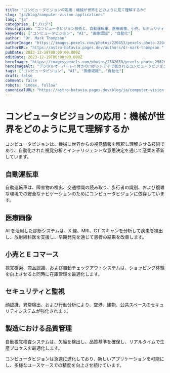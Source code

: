 ```yaml
---
title: "コンピュータビジョンの応用：機械が世界をどのように見て理解するか"
slug: "ja/blog/computer-vision-applications"
lang: "ja"
categories: ["ブログ"]
description: "コンピュータビジョン技術と、自動運転車、医療画像、小売、セキュリティシステムにおけるその応用を探ります。"
keywords: ["コンピュータビジョン", "AI", "画像認識", "自動化"]
author: "Dr. Mark Thompson"
authorImage: "https://images.pexels.com/photos/220453/pexels-photo-220453.jpeg?auto=compress&cs=tinysrgb&w=1260&h=750&dpr=1 "
authorURL: "https://astro-batavia.pages.dev/authors/dr-mark-thompson "
pubDate: 2023-12-18T00:00:00.000Z
editDate: 2023-12-19T00:00:00.000Z
heroImage: "https://images.pexels.com/photos/2582653/pexels-photo-2582653.jpeg?auto=compress&cs=tinysrgb&w=1260&h=750&dpr=1 "
heroImageAlt: "デジタルオーバーレイ付きのロボットアイで表されるコンピュータビジョン"
tags: ["コンピュータビジョン", "AI", "画像認識", "自動化"]
draft: false
comment: false
robots: "index, follow"
canonicalURL: "https://astro-batavia.pages.dev/blog/ja/computer-vision-applications "
---
```


# コンピュータビジョンの応用：機械が世界をどのように見て理解するか

コンピュータビジョンは、機械に世界からの視覚情報を解釈し理解させる技術であり、自動化された視覚分析とインテリジェントな意思決定を通じて産業を革新しています。

## 自動運転車

自動運転車は、障害物の検出、交通標識の読み取り、歩行者の識別、および複雑な環境での安全なナビゲーションのためにコンピュータビジョンに依存しています。

## 医療画像

AI を活用した診断システムは、X 線、MRI、CT スキャンを分析して疾患を検出し、放射線科医を支援し、早期発見を通じて患者の結果を改善します。

## 小売と E コマース

視覚検索、商品認識、および自動チェックアウトシステムは、ショッピング体験を向上させると同時に在庫管理を最適化します。

## セキュリティと監視

顔認識、異常検出、および行動分析により、空港、建物、公共スペースのセキュリティシステムが強化されます。

## 製造における品質管理

自動視覚検査システムは、欠陥を検出し、品質基準を確保し、リアルタイムで生産プロセスを最適化します。

コンピュータビジョンは急速に進化しており、新しいアプリケーションを可能にし、多様なユースケースでの精度を向上させ続けています。
